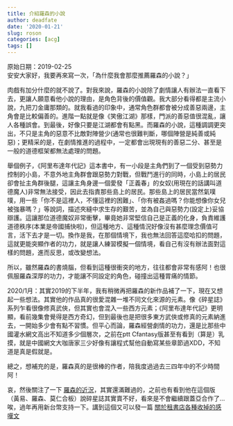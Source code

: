 ```yaml
---
title: 介紹羅森的小說
author: deadfate
date: '2020-01-21'
slug: roson
categories: [acg]
tags: []
---
```

原始日期：2019-02-25  
安安大家好，我要再來寫一次，「為什麼我會那麼推薦羅森的小說？」  

肉戲有加分什麼的就不說了。對我來說，羅森的小說除了劇情讓人有辦法一直看下去，更讓人願意看他小說的理由，是角色背後的價值觀。我大部分看得都是主流小說，九把刀金庸那類的。就我看過的印象中，通常角色群都會被分成善惡兩邊，主角會是比較偏善的。進階一點就是像《笑傲江湖》那樣，門派的善惡值很混亂，讓人各種誤會。到最後，好像只要是江湖都會有點黑。而羅森的小說，這種調調更突出，不只是主角的惡意不比敵對陣營少(通常也很難判斷，哪個陣營是純善或純惡)；更精采的是，在劇情推進的過程中，一定都會出現現有的善惡二分、甚至是一般的道德框架都無法處理的問題。  

舉個例子，《阿里布達年代記》這本書中，有一小段是主角們到了一個受到惡勢力控制的小島，不意外地主角群會跟惡勢力對戰，但戰鬥進行的同時，小島上的居民卻會扯主角群後腿，這讓主角身邊一個愛發「正義春」的女奴(用現在的話講叫道德魔人)非常無法接受，因此去指責那些島上的居民。那些島上的居民當然氣噗噗，用一些「你不是這裡人，不懂這裡的困難」、「你有被姦過嗎？你能想像你女兒被強暴嗎？」等說詞，描述夾縫中求生存的艱苦，並為自己與惡勢力(設定上)妥協辯護。這讓那位道德魔奴非常衝擊，畢竟她非常堅信自己是正義的化身，負責維護道德秩序(本業是帝國捕快啦)，但這種地方、這種情況好像沒有甚麼理念價值可言，活下去才是一切。換作是我，在那個情境下，我也無法回答這麼哈扣的問題，這就更能突顯作者的功力，就是讓人練習模擬一個情境，看自己有沒有辦法面對這樣的問題，進而反思，或改變想法。  

所以，雖然羅森的書燒腦，但看到這種很衝突的地方，往往都會非常有感阿！也很佩服羅森深厚的功力，才能讓不同設定的角色，碰撞出這種胃痛的情節。  

2020/1月：其實2019的下半年，我有稍微再把羅森的新作品補了一下，現在又想起一些想法。其實他的作品真的很愛混雜一堆不同文化來源的元素。像《碎星誌》系列乍看很像修真武俠，但其實也會混入一些西方元素；《阿里布達年代記》更明顯，看前幾集會覺得是西方奇幻，但到最後也是把很多東方武俠或修真的元素納進去，一開始多少會有點不習慣。但平心而論，羅森經營劇情的功力，還是比那些中國灌水網文高出不知道多少個層次，之前在ptt Cfantasy版甚至有看到（算是）乳摸，就是中國網文大咖唐家三少好像有讓程式幫他自動寫某些章節過XDD，不知道是真是假就是。  

總之，想補充的是，羅森真的是很棒的作者，陪我度過過去三四年中的不少時間阿！  

哀，然後關注了一下 [羅森的近況](https://www.ptt.cc/bbs/HwangYih/search?q=author%3Aroson)，其實還滿難過的，之前也有看到他在這個版（黃易、羅森、莫仁合板）說碎星誌其實賣不好，看來是不會繼續跟蓋亞合作了...唉，過年再用新台幣支持一下。講到這個又可以發一篇 [關於租書店各種收掉的感嘆文]()